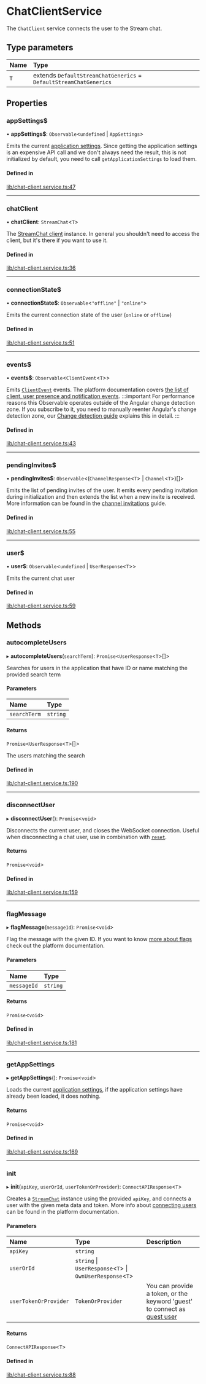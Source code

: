 # ChatClientService

The `ChatClient` service connects the user to the Stream chat.

## Type parameters

| Name | Type |
| :------ | :------ |
| `T` | extends `DefaultStreamChatGenerics` = `DefaultStreamChatGenerics` |

## Properties

### appSettings$

• **appSettings$**: `Observable`<`undefined` \| `AppSettings`\>

Emits the current [application settings](https://getstream.io/chat/docs/javascript/app_setting_overview/?language=javascript). Since getting the application settings is an expensive API call and we don't always need the result, this is not initialized by default, you need to call `getApplicationSettings` to load them.

#### Defined in

[lib/chat-client.service.ts:47](https://github.com/GetStream/stream-chat-angular/blob/3b22272/projects/stream-chat-angular/src/lib/chat-client.service.ts#L47)

___

### chatClient

• **chatClient**: `StreamChat`<`T`\>

The [StreamChat client](https://github.com/GetStream/stream-chat-js/blob/master/src/client.ts) instance. In general you shouldn't need to access the client, but it's there if you want to use it.

#### Defined in

[lib/chat-client.service.ts:36](https://github.com/GetStream/stream-chat-angular/blob/3b22272/projects/stream-chat-angular/src/lib/chat-client.service.ts#L36)

___

### connectionState$

• **connectionState$**: `Observable`<``"offline"`` \| ``"online"``\>

Emits the current connection state of the user (`online` or `offline`)

#### Defined in

[lib/chat-client.service.ts:51](https://github.com/GetStream/stream-chat-angular/blob/3b22272/projects/stream-chat-angular/src/lib/chat-client.service.ts#L51)

___

### events$

• **events$**: `Observable`<`ClientEvent`<`T`\>\>

Emits [`ClientEvent`](https://github.com/GetStream/stream-chat-angular/blob/master/projects/stream-chat-angular/src/lib/chat-client.service.ts) events. The platform documentation covers [the list of client, user presence and notification events](https://getstream.io/chat/docs/javascript/event_object/?language=javascript).
:::important
For performance reasons this Observable operates outside of the Angular change detection zone. If you subscribe to it, you need to manually reenter Angular's change detection zone, our [Change detection guide](../concepts/change-detection.mdx) explains this in detail.
:::

#### Defined in

[lib/chat-client.service.ts:43](https://github.com/GetStream/stream-chat-angular/blob/3b22272/projects/stream-chat-angular/src/lib/chat-client.service.ts#L43)

___

### pendingInvites$

• **pendingInvites$**: `Observable`<(`ChannelResponse`<`T`\> \| `Channel`<`T`\>)[]\>

Emits the list of pending invites of the user. It emits every pending invitation during initialization and then extends the list when a new invite is received. More information can be found in the [channel invitations](../code-examples/channel-invites.mdx) guide.

#### Defined in

[lib/chat-client.service.ts:55](https://github.com/GetStream/stream-chat-angular/blob/3b22272/projects/stream-chat-angular/src/lib/chat-client.service.ts#L55)

___

### user$

• **user$**: `Observable`<`undefined` \| `UserResponse`<`T`\>\>

Emits the current chat user

#### Defined in

[lib/chat-client.service.ts:59](https://github.com/GetStream/stream-chat-angular/blob/3b22272/projects/stream-chat-angular/src/lib/chat-client.service.ts#L59)

## Methods

### autocompleteUsers

▸ **autocompleteUsers**(`searchTerm`): `Promise`<`UserResponse`<`T`\>[]\>

Searches for users in the application that have ID or name matching the provided search term

#### Parameters

| Name | Type |
| :------ | :------ |
| `searchTerm` | `string` |

#### Returns

`Promise`<`UserResponse`<`T`\>[]\>

The users matching the search

#### Defined in

[lib/chat-client.service.ts:190](https://github.com/GetStream/stream-chat-angular/blob/3b22272/projects/stream-chat-angular/src/lib/chat-client.service.ts#L190)

___

### disconnectUser

▸ **disconnectUser**(): `Promise`<`void`\>

Disconnects the current user, and closes the WebSocket connection. Useful when disconnecting a chat user, use in combination with [`reset`](./ChannelService.mdx/#reset).

#### Returns

`Promise`<`void`\>

#### Defined in

[lib/chat-client.service.ts:159](https://github.com/GetStream/stream-chat-angular/blob/3b22272/projects/stream-chat-angular/src/lib/chat-client.service.ts#L159)

___

### flagMessage

▸ **flagMessage**(`messageId`): `Promise`<`void`\>

Flag the message with the given ID. If you want to know [more about flags](https://getstream.io/chat/docs/javascript/moderation/?language=javascript) check out the platform documentation.

#### Parameters

| Name | Type |
| :------ | :------ |
| `messageId` | `string` |

#### Returns

`Promise`<`void`\>

#### Defined in

[lib/chat-client.service.ts:181](https://github.com/GetStream/stream-chat-angular/blob/3b22272/projects/stream-chat-angular/src/lib/chat-client.service.ts#L181)

___

### getAppSettings

▸ **getAppSettings**(): `Promise`<`void`\>

Loads the current [application settings](https://getstream.io/chat/docs/javascript/app_setting_overview/?language=javascript), if the application settings have already been loaded, it does nothing.

#### Returns

`Promise`<`void`\>

#### Defined in

[lib/chat-client.service.ts:169](https://github.com/GetStream/stream-chat-angular/blob/3b22272/projects/stream-chat-angular/src/lib/chat-client.service.ts#L169)

___

### init

▸ **init**(`apiKey`, `userOrId`, `userTokenOrProvider`): `ConnectAPIResponse`<`T`\>

Creates a [`StreamChat`](https://github.com/GetStream/stream-chat-js/blob/668b3e5521339f4e14fc657834531b4c8bf8176b/src/client.ts#L124) instance using the provided `apiKey`, and connects a user with the given meta data and token. More info about [connecting users](https://getstream.io/chat/docs/javascript/init_and_users/?language=javascript) can be found in the platform documentation.

#### Parameters

| Name | Type | Description |
| :------ | :------ | :------ |
| `apiKey` | `string` |  |
| `userOrId` | `string` \| `UserResponse`<`T`\> \| `OwnUserResponse`<`T`\> |  |
| `userTokenOrProvider` | `TokenOrProvider` | You can provide a token, or the keyword 'guest' to connect as [guest user](https://getstream.io/chat/docs/javascript/authless_users/?language=javascript#guest-users) |

#### Returns

`ConnectAPIResponse`<`T`\>

#### Defined in

[lib/chat-client.service.ts:88](https://github.com/GetStream/stream-chat-angular/blob/3b22272/projects/stream-chat-angular/src/lib/chat-client.service.ts#L88)
